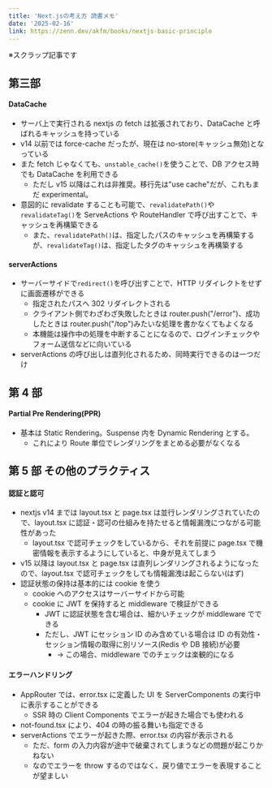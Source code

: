 ```yaml
---
title: 'Next.jsの考え方 読書メモ'
date: '2025-02-16'
link: https://zenn.dev/akfm/books/nextjs-basic-principle
---
```


※スクラップ記事です

## 第三部

#### DataCache

- サーバ上で実行される nextjs の fetch は拡張されており、DataCache と呼ばれるキャッシュを持っている
- v14 以前では force-cache だったが、現在は no-store(キャッシュ無効)となっている
- また fetch じゃなくても、`unstable_cache()`を使うことで、DB アクセス時でも DataCache を利用できる
  - ただし v15 以降はこれは非推奨。移行先は"use cache"だが、これもまだ experimental。
- 意図的に revalidate することも可能で、`revalidatePath()`や`revalidateTag()`を ServeActions や RouteHandler で呼び出すことで、キャッシュを再構築できる
  - また、`revalidatePath()`は、指定したパスのキャッシュを再構築するが、`revalidateTag()`は、指定したタグのキャッシュを再構築する

#### serverActions

- サーバーサイドで`redirect()`を呼び出すことで、HTTP リダイレクトをせずに画面遷移ができる
  - 指定されたパスへ 302 リダイレクトされる
  - クライアント側でわざわざ失敗したときは router.push("/error")、成功したときは router.push("/top")みたいな処理を書かなくてもよくなる
  - 本機能は操作中の処理を中断することになるので、ログインチェックやフォーム送信などに向いている
- serverActions の呼び出しは直列化されるため、同時実行できるのは一つだけ

## 第 4 部

#### Partial Pre Rendering(PPR)

- 基本は Static Rendering。Suspense 内を Dynamic Rendering とする。
  - これにより Route 単位でレンダリングをまとめる必要がなくなる

## 第 5 部 その他のプラクティス

#### 認証と認可

- nextjs v14 までは layout.tsx と page.tsx は並行レンダリングされていたので、layout.tsx に認証・認可の仕組みを持たせると情報漏洩につながる可能性があった
  - layout.tsx で認可チェックをしているから、それを前提に page.tsx で機密情報を表示するようにしていると、中身が見えてしまう
- v15 以降は layout.tsx と page.tsx は直列レンダリングされるようになったので、layout.tsx で認可チェックをしても情報漏洩は起こらない(はず)
- 認証状態の保持は基本的には cookie を使う
  - cookie へのアクセスはサーバーサイドから可能
  - cookie に JWT を保持すると middleware で検証ができる
    - JWT に認証状態を含む場合は、細かいチェックが middleware でできる
    - ただし、JWT にセッション ID のみ含めている場合は ID の有効性・セッション情報の取得に別リソース(Redis や DB 接続)が必要
      - -> この場合、middleware でのチェックは楽観的になる

#### エラーハンドリング

- AppRouter では、error.tsx に定義した UI を ServerComponents の実行中に表示することができる
  - SSR 時の Client Components でエラーが起きた場合でも使われる
- not-found.tsx により、404 の時の振る舞いも指定できる
- serverActions でエラーが起きた際、error.tsx の内容が表示される
  - ただ、form の入力内容が途中で破棄されてしまうなどの問題が起こりかねない
  - なのでエラーを throw するのではなく、戻り値でエラーを表現することが望ましい
